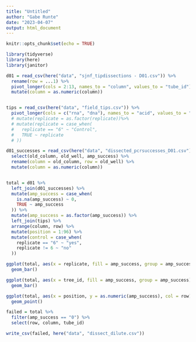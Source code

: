 ```yaml
---
title: "Untitled"
author: "Gabe Runte"
date: "2023-04-07"
output: html_document
---
```


```r
knitr::opts_chunk$set(echo = TRUE)

library(tidyverse)
library(here)
library(janitor)
```



```r
d01 = read_csv(here("data", "sjnf_tipdissections - D01.csv")) %>% 
  rename(row = ...1) %>% 
  pivot_longer(cols = 2:13, names_to = "column", values_to = "tube_id")%>% 
  mutate(column = as.numeric(column))


tips = read_csv(here("data", "field_tips.csv")) %>% 
  pivot_longer(cols = c("rna", "dna"), names_to = "acid", values_to = "tube_id")
  # mutate(replicate = as.factor(replicate))%>% 
  # mutate(replicate = case_when(
  #   replicate == "6" ~ "Control",
  #   TRUE ~ replicate
  # ))

d01_successes = read_csv(here("data", "dissected_pcrsuccesses_D01.csv")) %>% 
  select(old_column, old_well, amp_success) %>% 
  rename(column = old_column, row = old_well) %>% 
  mutate(column = as.numeric(column))


total = d01 %>% 
  left_join(d01_successes) %>% 
  mutate(amp_success = case_when(
    is.na(amp_success) ~ 0, 
    TRUE ~ amp_success
  )) %>% 
  mutate(amp_success = as.factor(amp_success)) %>% 
  left_join(tips) %>% 
  arrange(column, row) %>% 
  mutate(position = 1:96) %>% 
  mutate(control = case_when(
    replicate == "6" ~ "yes", 
    replicate != 6 ~ "no"
  ))
```
```r
ggplot(total, aes(x = replicate, fill = amp_success, group = amp_success))+
  geom_bar()

ggplot(total, aes(x = tree_id, fill = amp_success, group = amp_success))+
  geom_bar()

ggplot(total, aes(x = position, y = as.numeric(amp_success), col = row))+
  geom_point()
```


```r
failed = total %>% 
  filter(amp_success == "0") %>% 
  select(row, column, tube_id)

write_csv(failed, here("data", "dissect_dilute.csv"))
```








